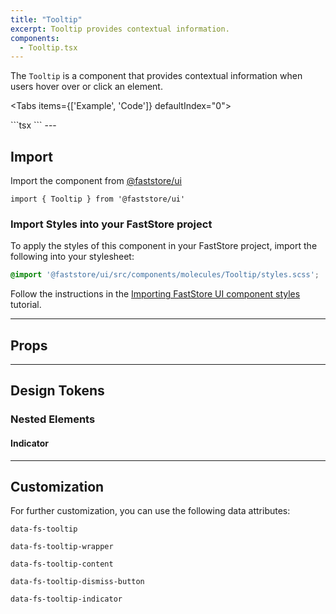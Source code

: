 ```yaml
---
title: "Tooltip"
excerpt: Tooltip provides contextual information.
components:
  - Tooltip.tsx
---
```


The `Tooltip` is a component that provides contextual information when users hover over or click an element.

<Tabs items={['Example', 'Code']} defaultIndex="0">
  <Tab>
    <OverviewSection>
      <Tooltip
        id="textarea-field"
        content="Simple tooltip"
      />
      <Tooltip
        id="textarea-field"
        content="Dismissable tooltip"
        dismissable
      />
    </OverviewSection>
  </Tab>

  <Tab>
    ```tsx
      <Tooltip
        id="textarea-field"
        content="Simple tooltip"
      />
      <Tooltip
        id="textarea-field"
        content="Dismissable tooltip"
        dismissable
      />
    ```
  </Tab>
</Tabs>
---

## Import

Import the component from [@faststore/ui](https://developers.vtex.com/docs/guides/faststore/components-index)

```tsx
import { Tooltip } from '@faststore/ui'
```

### Import Styles into your FastStore project

To apply the styles of this component in your FastStore project, import the following into your stylesheet:

```scss
@import '@faststore/ui/src/components/molecules/Tooltip/styles.scss';
```

Follow the instructions in the [Importing FastStore UI component styles](https://developers.vtex.com/docs/guides/faststore/using-themes-importing-ui-components-styles) tutorial.

---

## Props

<ComponentPropsSection component="Tooltip" />

---

## Design Tokens

<TokenTable>
  <TokenRow
    token="--fs-button-height"
    value="var(--fs-control-tap-size)"
  />
  <TokenRow
    token="--fs-tooltip-z-index"
    value="var(--fs-z-index-high)"
  />
  <TokenRow
    token="--fs-tooltip-background"
    value="var(--fs-color-neutral-6)"
    isColor
  />
  <TokenRow
    token="--fs-tooltip-text-color"
    value="var(--fs-color-text-inverse)"
    isColor
  />
  <TokenRow
    token="--fs-tooltip-border-radius"
    value="var(--fs-border-radius)"
  />
  <TokenRow
    token="--fs-tooltip-padding"
    value="var(--fs-spacing-2)"
  />
  <TokenRow
    token="--fs-tooltip-gap"
    value="var(--fs-spacing-1)"
  />
  <TokenDivider />
  <TokenRow
    token="--fs-tooltip-transition-property"
    value="opacity"
  />
  <TokenRow
    token="--fs-tooltip-transition-timing"
    value="var(--fs-transition-timing)"
  />
  <TokenRow
    token="--fs-tooltip-transition-function"
    value="var(--fs-transition-function)"
  />
</TokenTable>

### Nested Elements

#### Indicator

<TokenTable>
  <TokenRow
    token="--fs-tooltip-indicator-size"
    value="var(--fs-spacing-1)"
  />
  <TokenRow
    token="--fs-tooltip-indicator-distance-edge"
    value="var(--fs-spacing-3)"
  />
  <TokenRow
    token="--fs-tooltip-indicator-distance-base"
    value="var(--fs-spacing-1)"
  />
  <TokenRow
    token="--fs-tooltip-indicator-translate"
    value="calc(var(--fs-tooltip-indicator-size) + var(--fs-tooltip-indicator-distance-base))"
  />
</TokenTable>

---

## Customization

For further customization, you can use the following data attributes:

`data-fs-tooltip`

`data-fs-tooltip-wrapper`

`data-fs-tooltip-content`

`data-fs-tooltip-dismiss-button`

`data-fs-tooltip-indicator`
